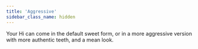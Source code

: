```yaml
---
title: 'Aggressive'
sidebar_class_name: hidden
---
```


Your Hi can come in the default sweet form, or in a more aggressive
version with more authentic teeth, and a mean look.
